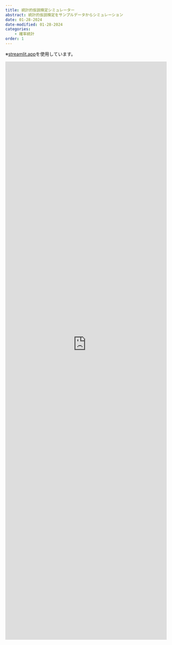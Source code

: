 ```yaml
---
title: 統計的仮説検定シミュレーター
abstract: 統計的仮説検定をサンプルデータからシミュレーション
date: 01-28-2024
date-modified: 01-28-2024
categories:
    - 確率統計
order: 1
---
```


※[streamlit.app](https://simulationsignificanttest-c8twxxh3xmemx9pjkcyeiq.streamlit.app)を使用しています。

<iframe
    src="https://simulationsignificanttest-c8twxxh3xmemx9pjkcyeiq.streamlit.app/?embed=true"
    width="100%"
    height="1800"
    frameborder="0"
    marginheight="0"
    marginwidth="0"
>読み込んでいます…</iframe>